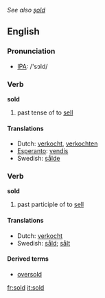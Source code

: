 ''See also [[şold]]''
==English==
===Pronunciation===
*[[w:IPA|IPA]]: /'sɔld/

===Verb===
'''sold'''
# past tense of to [[sell]]

====Translations====
*Dutch: [[verkocht]], [[verkochten]]
*[[Esperanto]]: [[vendis]]
*Swedish: [[sålde]]

===Verb===
'''sold'''
# past participle of to [[sell]]

====Translations====
*Dutch: [[verkocht]]
*Swedish: [[såld]]; [[sålt]]

====Derived terms====
* [[oversold]]

[[fr:sold]]
[[it:sold]]